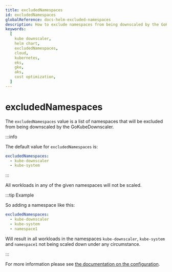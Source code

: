 ```yaml
---
title: excludedNamespaces
id: excludedNamespaces
globalReference: docs-helm-excluded-namespaces
description: How to exclude namespaces from being downscaled by the GoKubeDownscaler
keywords:
  [
    kube downscaler,
    helm chart,
    excludedNamespaces,
    cloud,
    kubernetes,
    eks,
    gke,
    aks,
    cost optimization,
  ]
---
```


# excludedNamespaces

The `excludedNamespaces` value is a list of namespaces that will be excluded from being downscaled by the GoKubeDownscaler.

:::info

The default value for `excludedNamespaces` is:

```yaml
excludedNamespaces:
  - kube-downscaler
  - kube-system
```

:::

All workloads in any of the given namespaces will not be scaled.

:::tip Example

So adding a namespace like this:

```yaml
excludedNamespaces:
  - kube-downscaler
  - kube-system
  - namespace1
```

Will result in all workloads in the namespaces `kube-downscaler`, `kube-system` and `namespace1` not being scaled down under any circumstance.

:::

For more information please see [the documentation on the configuration](ref:docs-runtime-configuration#exclude-namespaces).

